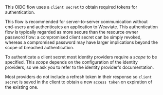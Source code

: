 This OIDC flow uses a `client secret` to obtain required tokens for authentication.

This flow is recommended for server-to-server communication without end-users and authenticates an application to Weaviate. This authentication flow is typically regarded as more secure than the resource owner password flow:  a compromised client secret can be simply revoked, whereas a compromised password may have larger implications beyond the scope of breached authentication.

To authenticate a client secret most identity providers require a *scope* to be specified. This *scope* depends on the configuration of the identity providers, so we ask you to refer to the identity provider's documentation.

Most providers do not include a refresh token in their response so `client secret` is saved in the client to obtain a new `access token` on expiration of the existing one.
